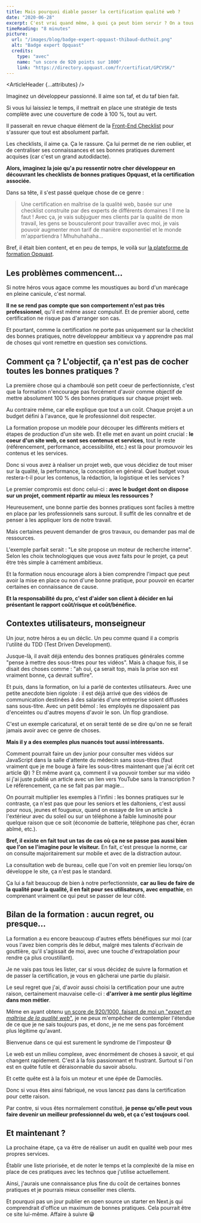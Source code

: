 ```yaml
---
title: Mais pourquoi diable passer la certification qualité web ?
date: "2020-06-28"
excerpt: C'est vrai quand même, à quoi ça peut bien servir ? On a tous une bonne idée de ce qui fait un site de qualité non ?
timeReading: "8 minutes"
picture:
  url: "/images/blog/badge-expert-opquast-thibaud-duthoit.png"
  alt: "Badge expert Opquast"
  credits:
    type: "avec"
    name: "un score de 920 points sur 1000"
    link: "https://directory.opquast.com/fr/certificat/GPCVSK/"
---
```



<ArticleHeader {...attributes} />

<div className="article-content">

Imaginez un développeur passionné. Il aime son taf, et du taf bien fait.

Si vous lui laissiez le temps, il mettrait en place une stratégie de tests complète avec une couverture de code à 100 %, tout au vert.

Il passerait en revue chaque élément de la [Front-End Checklist](https://github.com/tidusia/Front-End-Checklist) pour s'assurer que tout est absolument parfait.

Les checklists, il aime ça. Ça le rassure. Ça lui permet de ne rien oublier, et de centraliser ses connaissances et ses bonnes pratiques durement acquises (car c'est un grand autodidacte).

**Alors, imaginez la joie qu'a pu ressentir notre cher développeur en découvrant les checklists de bonnes pratiques Opquast, et la certification associée.**

Dans sa tête, il s'est passé quelque chose de ce genre :

> Une certification en maîtrise de la qualité web, basée sur une checklist construite par des experts de différents domaines ! Il me la faut !
> Avec ça, je vais subjuguer mes clients par la qualité de mon travail, les gens se bousculeront pour travailler avec moi, je vais pouvoir augmenter mon tarif de manière exponentiel et le monde m'appartiendra ! Mhuhuhahaha...

Bref, il était bien content, et en peu de temps, le voilà sur [la plateforme de formation Opquast](https://www.opquast.com/certification/).

## Les problèmes commencent...

Si notre héros vous agace comme les moustiques au bord d'un marécage en pleine canicule, c'est normal.

**Il ne se rend pas compte que son comportement n'est pas très professionnel**, qu'il est même assez compulsif. Et de premier abord, cette certification ne risque pas d'arranger son cas.

Et pourtant, comme la certification ne porte pas uniquement sur la checklist des bonnes pratiques, notre développeur ambitieux va y apprendre pas mal de choses qui vont remettre en question ses convictions.

## Comment ça ? L'objectif, ça n'est pas de cocher toutes les bonnes pratiques ?

La première chose qui a chamboulé son petit coeur de perfectionniste, c'est que la formation n'encourage pas forcément d'avoir comme objectif de mettre absolument 100 % des bonnes pratiques sur chaque projet web.

Au contraire même, car elle explique que tout a un coût. Chaque projet a un budget défini à l'avance, que le professionnel doit respecter.

La formation propose un modèle pour découper les différents métiers et étapes de production d'un site web. Et elle met en avant un point crucial : **le coeur d'un site web, ce sont ses contenus et services**, tout le reste (référencement, performance, accessibilité, etc.) est là pour promouvoir les contenus et les services.

Donc si vous avez à réaliser un projet web, que vous décidiez de tout miser sur la qualité, la performance, la conception en général. Quel budget vous restera-t-il pour les contenus, la rédaction, la logistique et les services ?

Le premier compromis est donc celui-ci : **avec le budget dont on dispose sur un projet, comment répartir au mieux les ressources ?**

Heureusement, une bonne partie des bonnes pratiques sont faciles à mettre en place par les professionnels sans surcout. Il suffit de les connaître et de penser à les appliquer lors de notre travail.

Mais certaines peuvent demander de gros travaux, ou demander pas mal de ressources.

L'exemple parfait serait : "Le site propose un moteur de recherche interne". Selon les choix technologiques que vous avez faits pour le projet, ça peut être très simple à carrément ambitieux.

Et la formation nous encourage alors à bien comprendre l'impact que peut avoir la mise en place ou non d'une bonne pratique, pour pouvoir en écarter certaines en connaissance de cause.

**Et la responsabilité du pro, c'est d'aider son client à décider en lui présentant le rapport coût/risque et coût/bénéfice.**

## Contextes utilisateurs, monseigneur

Un jour, notre héros a eu un déclic. Un peu comme quand il a compris l'utilité du TDD (Test Driven Development).

Jusque-là, il avait déjà entendu des bonnes pratiques générales comme "pense à mettre des sous-titres pour tes vidéos". Mais à chaque fois, il se disait des choses comme : "ah oui, ça serait top, mais la prise son est vraiment bonne, ça devrait suffire".

Et puis, dans la formation, on lui a parlé de contextes utilisateurs. Avec une petite anecdote bien rigolote : il est déjà arrivé que des vidéos de communication destinées à des salariés d'une entreprise soient diffusées sans sous-titre. Avec un petit bémol : les employés ne disposaient pas d'enceintes ou d'autres moyens d'avoir le son. Un flop grandiose.

C'est un exemple caricatural, et on serait tenté de se dire qu'on ne se ferait jamais avoir avec ce genre de choses.

**Mais il y a des exemples plus nuancés tout aussi intéressants.**

Comment pourrait faire un dev junior pour consulter mes vidéos sur JavaScript dans la salle d'attente du médecin sans sous-titres (faut vraiment que je me bouge à faire les sous-titres maintenant que j'ai écrit cet article 😅) ? Et même avant ça, comment il va pouvoir tomber sur ma vidéo si j'ai juste publié un article avec un lien vers YouTube sans la transcription ? Le référencement, ça ne se fait pas par magie...

On pourrait multiplier les exemples à l'infini : les bonnes pratiques sur le contraste, ça n'est pas que pour les seniors et les daltoniens, c'est aussi pour nous, jeunes et fougueux, quand on essaye de lire un article à l'extérieur avec du soleil ou sur un téléphone à faible luminosité pour quelque raison que ce soit (économie de batterie, téléphone pas cher, écran abîmé, etc.).

**Bref, il existe en fait tout un tas de cas où ça ne se passe pas aussi bien que l'on se l'imagine pour le visiteur.** En fait, c'est presque la norme, car on consulte majoritairement sur mobile et avec de la distraction autour.

La consultation web de bureau, celle que l'on voit en premier lieu lorsqu'on développe le site, ça n'est pas le standard.

Ça lui a fait beaucoup de bien à notre perfectionniste, **car au lieu de faire de la qualité pour la qualité, il en fait pour ses utilisateurs, avec empathie**, en comprenant vraiment ce qui peut se passer de leur côté.

## Bilan de la formation : aucun regret, ou presque...

La formation a eu encore beaucoup d'autres effets bénéfiques sur moi (car vous l'avez bien compris dès le début, malgré mes talents d'écrivain de gouttière, qu'il s'agissait de moi, avec une touche d'extrapolation pour rendre ça plus croustillant).

Je ne vais pas tous les lister, car si vous décidez de suivre la formation et de passer la certification, je vous en gâcherai une partie du plaisir.

Le seul regret que j'ai, d'avoir aussi choisi la certification pour une autre raison, certainement mauvaise celle-ci : **d'arriver à me sentir plus légitime dans mon métier**.

Même en ayant obtenu [un score de 920/1000, faisant de moi un "_expert en maîtrise de la qualité web_"](https://directory.opquast.com/fr/certificat/GPCVSK/), je ne peux m'empêcher de contempler l'étendue de ce que je ne sais toujours pas, et donc, je ne me sens pas forcément plus légitime qu'avant.

Bienvenue dans ce qui est surement le syndrome de l'imposteur 😅

Le web est un milieu complexe, avec énormément de choses à savoir, et qui changent rapidement. C'est à la fois passionnant et frustrant. Surtout si l'on est en quête futile et déraisonnable du savoir absolu.

Et cette quête est à la fois un moteur et une épée de Damoclès.

Donc si vous êtes ainsi fabriqué, ne vous lancez pas dans la certification pour cette raison.

Par contre, si vous êtes normalement constitué, **je pense qu'elle peut vous faire devenir un meilleur professionnel du web, et ça c'est toujours cool**.

## Et maintenant ?

La prochaine étape, ça va être de réaliser un audit en qualité web pour mes propres services.

Établir une liste priorisée, et de noter le temps et la complexité de la mise en place de ces pratiques avec les technos que j'utilise actuellement.

Ainsi, j'aurais une connaissance plus fine du coût de certaines bonnes pratiques et je pourrais mieux conseiller mes clients.

Et pourquoi pas un jour publier en open source un starter en Next.js qui comprendrait d'office un maximum de bonnes pratiques. Cela pourrait être ce site lui-même. Affaire à suivre 😁

</div>
